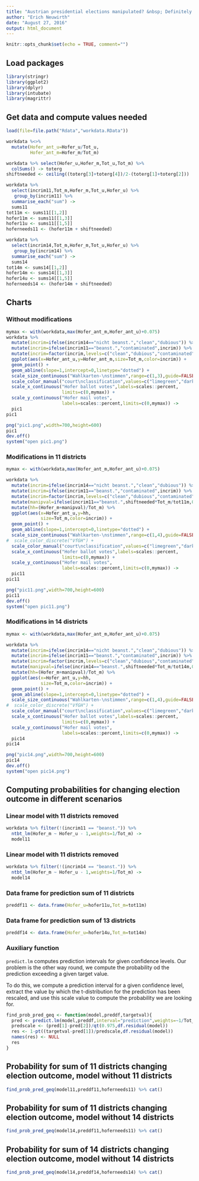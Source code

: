 ```yaml
---
title: "Austrian presidential elections manipulated? &nbsp; Definitely not: Charts and Probabilities"
author: "Erich Neuwirth"
date: "August 27, 2016"
output: html_document
---
```


```r
knitr::opts_chunk$set(echo = TRUE, comment="")
```

## Load packages

```r
library(stringr)
library(ggplot2)
library(dplyr)
library(intubate)
library(magrittr)
```
## Get data and compute values needed

```r
load(file=file.path("Rdata","workdata.RData"))
```

```r
workdata %<>%
  mutate(Hofer_ant_u=Hofer_u/Tot_u,
         Hofer_ant_m=Hofer_m/Tot_m) 

```


```r
workdata %>% select(Hofer_u,Hofer_m,Tot_u,Tot_m) %>%
  colSums() -> toterg
shiftneeded <- ceiling((toterg[3]+toterg[4])/2-(toterg[1]+toterg[2]))

```

```r
workdata %>%
  select(incrim11,Tot_m,Hofer_m,Tot_u,Hofer_u) %>%
   group_by(incrim11) %>%
  summarise_each("sum") ->
  sums11
tot11m <- sums11[[1,2]]
hofer11m <- sums11[[1,3]]
hofer11u <- sums11[[1,5]]
hoferneeds11 <- (hofer11m + shiftneeded)
```

```r
workdata %>%
  select(incrim14,Tot_m,Hofer_m,Tot_u,Hofer_u) %>%
   group_by(incrim14) %>%
  summarise_each("sum") ->
  sums14
tot14m <- sums14[[1,2]]
hofer14m <- sums14[[1,3]]
hofer14u <- sums14[[1,5]]
hoferneeds14 <- (hofer14m + shiftneeded)
```

## Charts

### Without modifications

```r
mymax <- with(workdata,max(Hofer_ant_m,Hofer_ant_u)+0.075)
workdata %>%
  mutate(incrim=ifelse(incrim14=="nicht beanst.","clean","dubious")) %>%
  mutate(incrim=ifelse(incrim11=="beanst.","contaminated",incrim)) %>%
  mutate(incrim=factor(incrim,levels=c("clean","dubious","contaminated"))) %>%
  ggplot(aes(x=Hofer_ant_u,y=Hofer_ant_m,size=Tot_m,color=incrim)) +
  geom_point() +
  geom_abline(slope=1,intercept=0,linetype="dotted") +
  scale_size_continuous("Wahlkarten-\nstimmen",range=c(1,3),guide=FALSE) +
  scale_color_manual("court\nclassification",values=c("limegreen","darkorange","red")) +
  scale_x_continuous("Hofer ballot votes",labels=scales::percent,
                     limits=c(0,mymax)) +
  scale_y_continuous("Hofer mail votes",
                     labels=scales::percent,limits=c(0,mymax)) ->
  pic1
pic1
```

```r
png("pic1.png",width=700,height=600)
pic1
dev.off()
system("open pic1.png")
```


### Modifications in 11 districts


```r
mymax <- with(workdata,max(Hofer_ant_m,Hofer_ant_u)+0.075)

workdata %>%
  mutate(incrim=ifelse(incrim14=="nicht beanst.","clean","dubious")) %>%
  mutate(incrim=ifelse(incrim11=="beanst.","contaminated",incrim)) %>%
  mutate(incrim=factor(incrim,levels=c("clean","dubious","contaminated"))) %>%
  mutate(manipval=ifelse(incrim11=="beanst.",shiftneeded*Tot_m/tot11m,0)) %>%
  mutate(hh=(Hofer_m+manipval)/Tot_m) %>%
  ggplot(aes(x=Hofer_ant_u,y=hh,
             size=Tot_m,color=incrim)) +
  geom_point() +
  geom_abline(slope=1,intercept=0,linetype="dotted") +
  scale_size_continuous("Wahlkarten-\nstimmen",range=c(1,4),guide=FALSE) +
#  scale_color_discrete("VfGH") +
  scale_color_manual("court\nclassification",values=c("limegreen","darkorange","red")) +
  scale_x_continuous("Hofer ballot votes",labels=scales::percent,
                     limits=c(0,mymax)) +
  scale_y_continuous("Hofer mail votes",
                     labels=scales::percent,limits=c(0,mymax)) ->
  pic11
pic11
```



```r
png("pic11.png",width=700,height=600)
pic11
dev.off()
system("open pic11.png")
```


### Modifications in 14 districts


```r
mymax <- with(workdata,max(Hofer_ant_m,Hofer_ant_u)+0.075)

workdata %>%
  mutate(incrim=ifelse(incrim14=="nicht beanst.","clean","dubious")) %>%
  mutate(incrim=ifelse(incrim11=="beanst.","contaminated",incrim)) %>%
  mutate(incrim=factor(incrim,levels=c("clean","dubious","contaminated"))) %>%
  mutate(manipval=ifelse(incrim14=="beanst.",shiftneeded*Tot_m/tot14m,0)) %>%
  mutate(hh=(Hofer_m+manipval)/Tot_m) %>%
  ggplot(aes(x=Hofer_ant_u,y=hh,
             size=Tot_m,color=incrim)) +
  geom_point() +
  geom_abline(slope=1,intercept=0,linetype="dotted") +
  scale_size_continuous("Wahlkarten-\nstimmen",range=c(1,4),guide=FALSE) +
#  scale_color_discrete("VfGH") +
  scale_color_manual("court\nclassification",values=c("limegreen","darkorange","red")) +
  scale_x_continuous("Hofer ballot votes",labels=scales::percent,
                     limits=c(0,mymax)) +
  scale_y_continuous("Hofer mail votes",
                     labels=scales::percent,limits=c(0,mymax)) ->
  pic14
pic14
```



```r
png("pic14.png",width=700,height=600)
pic14
dev.off()
system("open pic14.png")
```

## Computing probabilities for changing election outcome in different scenarios

### Linear model with 11 districts removed

```r
workdata %>% filter(!(incrim11 == "beanst.")) %>%
  ntbt_lm(Hofer_m ~ Hofer_u - 1,weights=1/Tot_m) ->
  model11
```

### Linear model with 11 districts removed

```r
workdata %>% filter(!(incrim14 == "beanst.")) %>%
  ntbt_lm(Hofer_m ~ Hofer_u - 1,weights=1/Tot_m) ->
  model14
```

### Data frame for prediction sum of 11 districts

```r
preddf11 <- data.frame(Hofer_u=hofer11u,Tot_m=tot11m)  
```

### Data frame for prediction sum of 13 districts

```r
preddf14 <- data.frame(Hofer_u=hofer14u,Tot_m=tot14m)  
```

### Auxiliary function

`predict.lm` computes prediction intervals for given confidence levels.
Our problem is the other way round, we compute the probability od
the prediction exceeding a given target value.

To do this, we compute a prediction interval for a given confidence level,
extract the value by which the t-distribution for the prediction has been rescaled,
and use this scale value to compute the probability we are looking for. 


```r
find_prob_pred_geq <- function(model,preddf,targetval){
  pred <- predict.lm(model,preddf,interval="prediction",weights=~1/Tot_m,level=0.95)
  predscale <- (pred[1]-pred[2])/qt(0.975,df.residual(model))
  res <- 1-pt((targetval-pred[1])/predscale,df.residual(model))
  names(res) <- NULL
  res
}
```


## Probability for sum of 11 districts changing election outcome, model without 11 districts

```r
find_prob_pred_geq(model11,preddf11,hoferneeds11) %>% cat()
```


## Probability for sum of 11 districts changing election outcome, model without 14 districts

```r
find_prob_pred_geq(model14,preddf11,hoferneeds11) %>% cat()
```

## Probability for sum of 14 districts changing election outcome, model without 14 districts

```r
find_prob_pred_geq(model14,preddf14,hoferneeds14) %>% cat()
```
